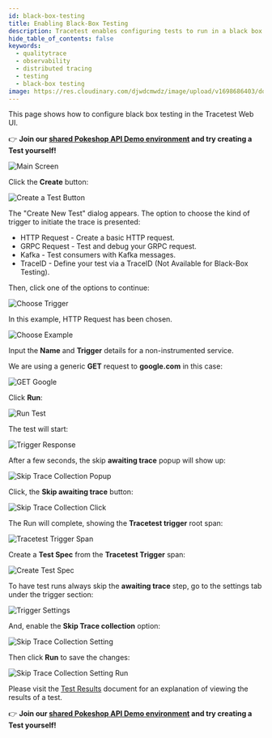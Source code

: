 ```yaml
---
id: black-box-testing
title: Enabling Black-Box Testing
description: Tracetest enables configuring tests to run in a black box environment visually in the Tracetest Web UI.
hide_table_of_contents: false
keywords:
  - qualitytrace
  - observability
  - distributed tracing
  - testing
  - black-box testing
image: https://res.cloudinary.com/djwdcmwdz/image/upload/v1698686403/docs/Blog_Thumbnail_14_rsvkmo.jpg
---
```


This page shows how to configure black box testing in the Tracetest Web UI.

👉 **Join our [shared Pokeshop API Demo environment](https://app.qualitytrace.io/organizations/ttorg_2179a9cd8ba8dfa5/invites/invite_760904a64b4b9dc9/accept) and try creating a Test yourself!**

![Main Screen](../img/main-screen-0.14.png)

Click the **Create** button:

![Create a Test Button](../img/create-test-button-0.14.png)

The "Create New Test" dialog appears.
The option to choose the kind of trigger to initiate the trace is presented:

- HTTP Request - Create a basic HTTP request.
- GRPC Request - Test and debug your GRPC request.
- Kafka - Test consumers with Kafka messages.
- TraceID - Define your test via a TraceID (Not Available for Black-Box Testing).

Then, click one of the options to continue:

![Choose Trigger](../img/choose-trigger-0.14.png)

In this example, HTTP Request has been chosen.

![Choose Example](../img/choose-example-0.14.png)

Input the **Name** and **Trigger** details for a non-instrumented service.

We are using a generic **GET** request to **google.com** in this case:

![GET Google](https://res.cloudinary.com/djwdcmwdz/image/upload/v1710421106/docs/black-box-google-0.14_kzqzyn.png)

Click **Run**:

![Run Test](https://res.cloudinary.com/djwdcmwdz/image/upload/v1710421107/docs/black-box-google-run-0.14_wymqzx.png)

The test will start:

![Trigger Response](https://res.cloudinary.com/djwdcmwdz/image/upload/v1710421111/docs/black-box-google-response-0.14_hgdrau.png)

After a few seconds, the skip **awaiting trace** popup will show up:

![Skip Trace Collection Popup](https://res.cloudinary.com/djwdcmwdz/image/upload/v1710421107/docs/black-box-popup-0.14_uaylpf.png)

Click, the  **Skip awaiting trace** button:

![Skip Trace Collection Click](https://res.cloudinary.com/djwdcmwdz/image/upload/v1710421108/docs/black-box-popup-click-0.14_egcqpx.png)

The Run will complete, showing the **Tracetest trigger** root span:

![Tracetest Trigger Span](https://res.cloudinary.com/djwdcmwdz/image/upload/v1710421107/docs/black-box-test-tab-0.14_zcjq4k.png)

Create a **Test Spec** from the **Tracetest Trigger** span:

![Create Test Spec](https://res.cloudinary.com/djwdcmwdz/image/upload/v1710421655/docs/black-box-create-spec-0.14_ffvmaf-ezgif.com-optimize_u7hwnf.gif)

To have test runs always skip the **awaiting trace** step, go to the settings tab under the trigger section:

![Trigger Settings](https://res.cloudinary.com/djwdcmwdz/image/upload/v1710421108/docs/black-box-settings-0.14_eczjle.png)

And, enable the **Skip Trace collection** option:

![Skip Trace Collection Setting](https://res.cloudinary.com/djwdcmwdz/image/upload/v1710421109/docs/black-box-skip-settings-0.14_lg4wfp.png)

Then click **Run** to save the changes:

![Skip Trace Collection Setting Run](https://res.cloudinary.com/djwdcmwdz/image/upload/v1710421110/docs/black-box-skip-settings-run-0.14_geyzjt.png)

Please visit the [Test Results](/web-ui/test-results) document for an explanation of viewing the results of a test.

👉 **Join our [shared Pokeshop API Demo environment](https://app.qualitytrace.io/organizations/ttorg_2179a9cd8ba8dfa5/invites/invite_760904a64b4b9dc9/accept) and try creating a Test yourself!**
